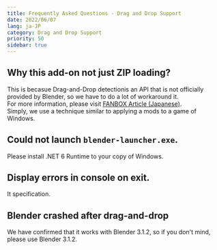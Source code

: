 ```yaml
---
title: Frequently Asked Questions - Drag and Drop Support
date: 2022/06/07
lang: ja-JP
category: Drag and Drop Support
priority: 50
sidebar: true
---
```


## Why this add-on not just ZIP loading?

This is becasue Drag-and-Drop detectionis an API that is not officially provided by Blender, so we have to do a lot of workaround it.  
For more information, please visit [FANBOX Article (Japanese)](https://natsuneko.fanbox.cc).  
Simply, we use a technique similar to applying a mods to a game of Windows.

## Could not launch `blender-launcher.exe`.

Please install .NET 6 Runtime to your copy of Windows.

## Display errors in console on exit.

It specification.

## Blender crashed after drag-and-drop

We have confirmed that it works with Blender 3.1.2, so if you don't mind, please use Blender 3.1.2.
